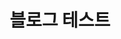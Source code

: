 ---
title: '블로그 테스트'
image: '/img/zen-social-card.jpeg'
tags: [frontend, react]
sidebar_position: 1
sidebar_label: 🔬 이벤트 핸들러와 useCallback
keywords: ['Frontend', 'intro', 'react', 'useCallback']
last_update:
  date: 2024-11-12
---